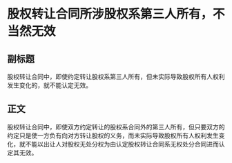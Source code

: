 # 股权转让合同所涉股权系第三人所有，不当然无效
## 副标题
股权转让合同中，即使约定转让股权系第三人所有，但未实际导致股权所有人权利发生变化的，就不能认定无效。
## 正文
股权转让合同中，即使双方约定转让的股权系合同外的第三人所有，但只要双方的约定只是使一方负有向对方转让股权的义务，而未实际导致股权所有人权利发生变化，就不能以出让人对股权无处分权为由认定股权转让合同系无权处分合同进而认定其无效。